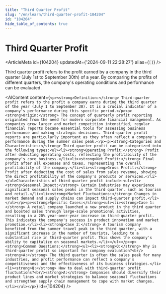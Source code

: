 ```yaml
---
title: "Third Quarter Profit"
slug: "/en/learn/third-quarter-profit-104204"
id: "104204"
hide_table_of_contents: true
---
```



# Third Quarter Profit

<ArticleMeta id={104204} updatedAt={'2024-09-11 22:28:27'} alias={`[]`} />
<div className='border-solid border-b border-t-0 my-4 border-[var(--ifm-color-gray-300)]' />

Third quarter profit refers to the profit earned by a company in the third quarter (July 1st to September 30th) of a year. By comparing the profits of different quarters, the company's operating conditions and performance can be evaluated.

<AIContent content={`<p><strong>Definition:</strong> Third-quarter profit refers to the profit a company earns during the third quarter of the year (July 1 to September 30). It is a crucial indicator of a company's performance during this specific period.</p><p><strong>Origin:</strong> The concept of quarterly profit reporting originated from the need for modern corporate financial management. As companies grew larger and market competition intensified, regular financial reports became essential tools for assessing business performance and making strategic decisions. Third-quarter profit reports are particularly important as they often reflect a company's performance during the summer sales peak.</p><p><strong>Categories and Characteristics:</strong> Third-quarter profit can be categorized into the following types:<ul><li><strong>Operating Profit:</strong> Profit after deducting operating costs, reflecting the profitability of the company's core business.</li><li><strong>Net Profit:</strong> Final profit after all expenses and taxes, representing the overall profitability of the company.</li><li><strong>Gross Profit:</strong> Profit after deducting the cost of sales from sales revenue, showing the direct profitability of the company's products or services.</li></ul>Characteristics of third-quarter profit include:<ul><li><strong>Seasonal Impact:</strong> Certain industries may experience significant seasonal sales peaks in the third quarter, such as tourism and retail.</li><li><strong>Market Fluctuations:</strong> Changes in market demand and supply chains can impact third-quarter profit.</li></ul></p><p><strong>Specific Cases:</strong><ul><li><strong>Case 1:</strong> A retail company launched a new product in the third quarter and boosted sales through large-scale promotional activities, resulting in a 20% year-over-year increase in third-quarter profit. This indicates the company's success in product innovation and market promotion.</li><li><strong>Case 2:</strong> A tourism company benefited from the summer travel peak in the third quarter, with a significant increase in the number of tourists, leading to a substantial rise in third-quarter profit. This shows the company's ability to capitalize on seasonal markets.</li></ul></p><p><strong>Common Questions:</strong><ul><li><strong>Q:</strong> Why is third-quarter profit so important for company evaluation?<br/><strong>A:</strong> The third quarter is often the sales peak for many industries, and profit performance can reflect a company's competitiveness and the effectiveness of its business strategies.</li><li><strong>Q:</strong> How to deal with third-quarter profit fluctuations?<br/><strong>A:</strong> Companies should diversify their product lines and market strategies to balance seasonal fluctuations and strengthen supply chain management to cope with market changes.</li></ul></p>`} id={104204} />
